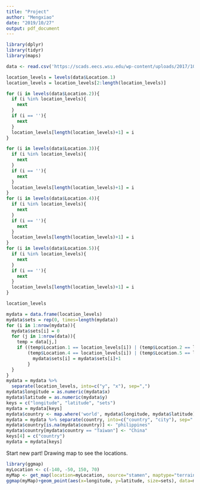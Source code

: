 ```yaml
---
title: "Project"
author: "Mengxiao"
date: "2019/10/27"
output: pdf_document
---
```


```r
library(dplyr)
library(tidyr)
library(maps)

data <- read.csv('https://scads.eecs.wsu.edu/wp-content/uploads/2017/10/AM_strains_clean.csv', fileEncoding='utf-16', na.string = '?', sep='\t')
```
```r
location_levels = levels(data$Location.1)
location_levels = location_levels[2:length(location_levels)]

for (i in levels(data$Location.2)){
  if (i %in% location_levels){
    next
  }
  if (i == ''){
    next
  }
  location_levels[length(location_levels)+1] = i
}

for (i in levels(data$Location.3)){
  if (i %in% location_levels){
    next
  }
  if (i == ''){
    next
  }
  location_levels[length(location_levels)+1] = i
}
for (i in levels(data$Location.4)){
  if (i %in% location_levels){
    next
  }
  if (i == ''){
    next
  }
  location_levels[length(location_levels)+1] = i
}
for (i in levels(data$Location.5)){
  if (i %in% location_levels){
    next
  }
  if (i == ''){
    next
  }
  location_levels[length(location_levels)+1] = i
}
```
```r
location_levels
```
```r
mydata = data.frame(location_levels)
mydata$sets = rep(0, times=length(mydata))
for (i in 1:nrow(mydata)){
  mydata$sets[i] = 0
  for (j in 1:nrow(data)){
    temp = data[j,]
    if ((temp$Location.1 == location_levels[i]) | (temp$Location.2 == location_levels[i]) | (temp$Location.3 == location_levels[i]) |
        (temp$Location.4 == location_levels[i]) | (temp$Location.5 == location_levels[i])){
          mydata$sets[i] = mydata$sets[i]+1
        }
  }
}
mydata = mydata %>% 
  separate(location_levels, into=c("y", "x"), sep=",")
mydata$longitude = as.numeric(mydata$x)
mydata$latitude = as.numeric(mydata$y)
keys = c("longitude", "latitude", "sets")
mydata = mydata[keys]
mydata$country <- map.where('world', mydata$longitude, mydata$latitude)
mydata = mydata %>% separate(country, into=c("country", "city"), sep=":")
mydata$country[is.na(mydata$country)] <- "philippines"
mydata$country[mydata$country == "Taiwan"] <- "China"
keys[4] = c("country")
mydata = mydata[keys]
```


Start new part! Drawing map to see the locations.
```r
library(ggmap)
myLocation <- c(-140, -50, 150, 70)
myMap <- get_map(location=myLocation, source="stamen", maptype="terrain", zoom=3)
ggmap(myMap)+geom_point(aes(x=longitude, y=latitude, size=sets), data=mydata, alpha=0.5, color="darkred")
```